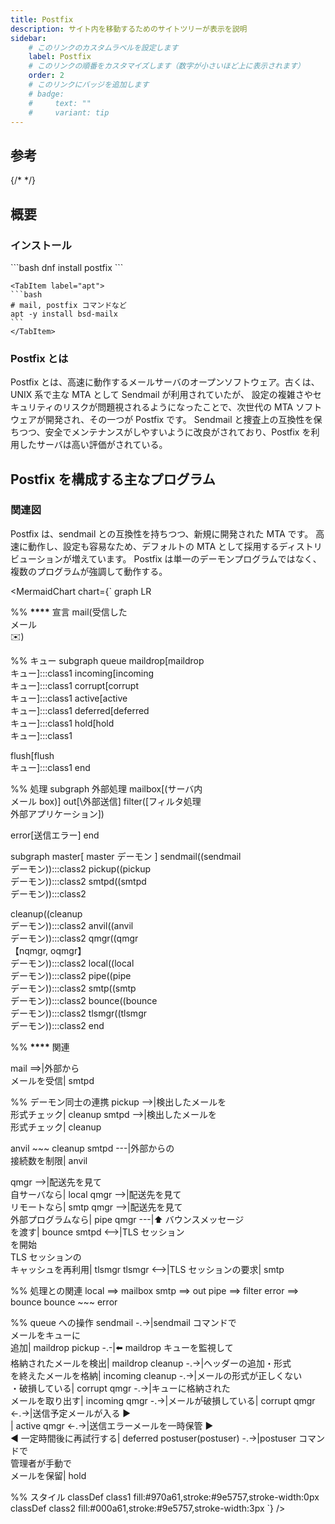 ```yaml
---
title: Postfix
description: サイト内を移動するためのサイトツリーが表示を説明
sidebar:
    # このリンクのカスタムラベルを設定します
    label: Postfix
    # このリンクの順番をカスタマイズします（数字が小さいほど上に表示されます）
    order: 2
    # このリンクにバッジを追加します
    # badge:
    #     text: ""
    #     variant: tip
---
```



## 参考

<LinkCard
    title="Postfix 3系で追加された lookup table を試してみた"
    href="https://tech-lab.sios.jp/archives/17600"
/>

{/* <LinkPreview /> */}

<LinkPreview url="https://tech-lab.sios.jp/archives/17600" />

## 概要

### インストール

<Tabs>
    <TabItem label="dnf">
    ```bash
    dnf install postfix
    ```
    </TabItem>

    <TabItem label="apt">
    ```bash
    # mail, postfix コマンドなど
    apt -y install bsd-mailx
    ```
    </TabItem>

</Tabs>

### Postfix とは

Postfix とは、高速に動作するメールサーバのオープンソフトウェア。古くは、UNIX 系で主な MTA として Sendmail が利用されていたが、
設定の複雑さやセキュリティのリスクが問題視されるようになったことで、次世代の MTA ソフトウェアが開発され、その一つが Postfix です。
Sendmail と捜査上の互換性を保ちつつ、安全でメンテナンスがしやすいように改良がされており、Postfix を利用したサーバは高い評価がされている。

## Postfix を構成する主なプログラム

### 関連図

Postfix は、sendmail との互換性を持ちつつ、新規に開発された MTA です。
高速に動作し、設定も容易なため、デフォルトの MTA として採用するディストリビューションが増えています。
Postfix は単一のデーモンプログラムではなく、複数のプログラムが強調して動作する。

<MermaidChart
    chart={`
    graph LR

%% ****************\*\*\*\***************** 宣言
mail(受信した<br>メール<br>✉️)

%% キュー
subgraph queue
maildrop[maildrop<br>キュー]:::class1
incoming[incoming<br>キュー]:::class1
corrupt[corrupt<br>キュー]:::class1
active[active<br>キュー]:::class1
deferred[deferred<br>キュー]:::class1
hold[hold<br>キュー]:::class1

flush[flush<br>キュー]:::class1
end

%% 処理
subgraph 外部処理
mailbox[(サーバ内<br>メール box)]
out[\外部送信\]
filter([フィルタ処理<br>外部アプリケーション])

error[送信エラー]
end

subgraph master[ master デーモン ]
sendmail((sendmail <br> デーモン)):::class2
pickup((pickup <br> デーモン)):::class2
smtpd((smtpd <br> デーモン)):::class2

cleanup((cleanup <br> デーモン)):::class2
anvil((anvil <br> デーモン)):::class2
qmgr((qmgr<br>【nqmgr, oqmgr】<br> デーモン)):::class2
local((local <br> デーモン)):::class2
pipe((pipe <br> デーモン)):::class2
smtp((smtp <br> デーモン)):::class2
bounce((bounce <br> デーモン)):::class2
tlsmgr((tlsmgr <br> デーモン)):::class2
end

%% ****************\*\*\*\***************** 関連

mail ==>|外部から<br>メールを受信| smtpd

%% デーモン同士の連携
pickup -->|検出したメールを<br>形式チェック| cleanup
smtpd -->|検出したメールを<br>形式チェック| cleanup

anvil ~~~ cleanup
smtpd ---|外部からの<br>接続数を制限| anvil

qmgr -->|配送先を見て<br>自サーバなら| local
qmgr -->|配送先を見て<br>リモートなら| smtp
qmgr -->|配送先を見て<br>外部プログラムなら| pipe
qmgr ---|⬆️ バウンスメッセージ<br>を渡す| bounce
smtpd <-->|TLS セッション<br>を開始<br>TLS セッションの<br>キャッシュを再利用| tlsmgr
tlsmgr <-->|TLS セッションの要求| smtp

%% 処理との関連
local ==> mailbox
smtp ==> out
pipe ==> filter
error ==> bounce
bounce ~~~ error

%% queue への操作
sendmail -.->|sendmail コマンドで<br>メールをキューに<br>追加| maildrop
pickup -.-|⬅️ maildrop キューを監視して<br>格納されたメールを検出| maildrop
cleanup -.->|ヘッダーの追加・形式<br>を終えたメールを格納| incoming
cleanup -.->|メールの形式が正しくない<br>・破損している| corrupt
qmgr -.->|キューに格納された<br>メールを取り出す| incoming
qmgr -.->|メールが破損している| corrupt
qmgr <-.->|送信予定メールが入る ▶️<br>| active
qmgr <-.->|送信エラーメールを一時保管 ▶️<br>◀️ 一定時間後に再試行する| deferred
postuser(postuser) -.->|postuser コマンドで<br>管理者が手動で<br>メールを保留| hold

%% スタイル
classDef class1 fill:#970a61,stroke:#9e5757,stroke-width:0px
classDef class2 fill:#000a61,stroke:#9e5757,stroke-width:3px
`}
/>
